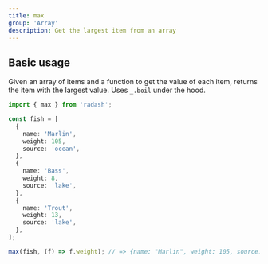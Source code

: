 ```yaml
---
title: max
group: 'Array'
description: Get the largest item from an array
---
```


## Basic usage

Given an array of items and a function to get the value of each item, returns the item with the largest value. Uses `_.boil` under the hood.

```ts
import { max } from 'radash';

const fish = [
  {
    name: 'Marlin',
    weight: 105,
    source: 'ocean',
  },
  {
    name: 'Bass',
    weight: 8,
    source: 'lake',
  },
  {
    name: 'Trout',
    weight: 13,
    source: 'lake',
  },
];

max(fish, (f) => f.weight); // => {name: "Marlin", weight: 105, source: "ocean"}
```
